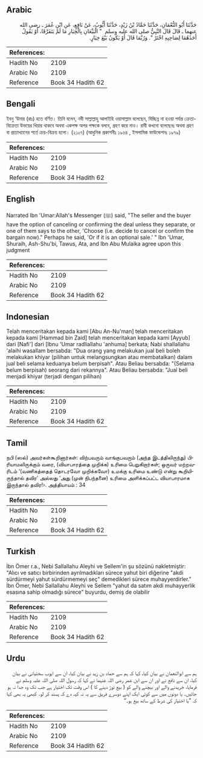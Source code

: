 ## Arabic


<div dir="rtl" lang="ar" style={{fontSize:'larger',backgroundColor:'#f8f9fa',padding:20}}>
حَدَّثَنَا أَبُو النُّعْمَانِ، حَدَّثَنَا حَمَّادُ بْنُ زَيْدٍ، حَدَّثَنَا أَيُّوبُ، عَنْ نَافِعٍ، عَنِ ابْنِ عُمَرَ ـ رضى الله عنهما ـ قَالَ قَالَ النَّبِيُّ صلى الله عليه وسلم ‏ "‏ الْبَيِّعَانِ بِالْخِيَارِ مَا لَمْ يَتَفَرَّقَا، أَوْ يَقُولُ أَحَدُهُمَا لِصَاحِبِهِ اخْتَرْ ‏"‏‏.‏ وَرُبَّمَا قَالَ أَوْ يَكُونُ بَيْعَ خِيَارٍ‏.‏
</div>
<div style={{backgroundColor:'#f8f9fa',padding:20, marginBottom: 10}}><table> <thead> <tr> <th>References:</th> <th></th> </tr> </thead> <tbody><tr><td>Hadith No</td><td>2109</td></tr><tr><td>Arabic No</td><td>2109</td></tr><tr><td>Reference</td><td>Book 34 Hadith 62</td></tr></tbody></table></div>

## Bengali


<div dir="ltr" lang="bn" style={{fontSize:'larger',backgroundColor:'#f8f9fa',padding:20}}>
ইবনু ‘উমার (রাঃ) হতে বর্ণিত। তিনি বলেন, নবী সাল্লাল্লাহু আলাইহি ওয়াসাল্লাম বলেছেন, বিচ্ছিন্ন না হওয়া পর্যন্ত ক্রেতা-বিক্রেতা উভয়ের খিয়ার থাকবে অথবা একপক্ষ অপর পক্ষকে বলবে, গ্রহণ করে নাও। রাবী কখনো বলেছেনঃ অথবা গ্রহণ বা প্রত্যাখ্যানের শর্তে ক্রয়-বিক্রয় হলো। (২১০৭) (আধুনিক প্রকাশনীঃ ১৯৬৪ , ইসলামিক ফাউন্ডেশনঃ ১৯৭৯)
</div>
<div style={{backgroundColor:'#f8f9fa',padding:20, marginBottom: 10}}><table> <thead> <tr> <th>References:</th> <th></th> </tr> </thead> <tbody><tr><td>Hadith No</td><td>2109</td></tr><tr><td>Arabic No</td><td>2109</td></tr><tr><td>Reference</td><td>Book 34 Hadith 62</td></tr></tbody></table></div>

## English


<div dir="ltr" lang="en" style={{fontSize:'larger',backgroundColor:'#f8f9fa',padding:20}}>
Narrated Ibn 'Umar:Allah's Messenger (ﷺ) said, "The seller and the buyer have the option of canceling or confirming the deal unless they separate, or one of them says to the other, 'Choose (i.e. decide to cancel or confirm the bargain now)." Perhaps he said, 'Or if it is an optional sale.' " Ibn 'Umar, Shuraih, Ash-Shu'bi, Tawus, Ata, and Ibn Abu Mulaika agree upon this judgment
</div>
<div style={{backgroundColor:'#f8f9fa',padding:20, marginBottom: 10}}><table> <thead> <tr> <th>References:</th> <th></th> </tr> </thead> <tbody><tr><td>Hadith No</td><td>2109</td></tr><tr><td>Arabic No</td><td>2109</td></tr><tr><td>Reference</td><td>Book 34 Hadith 62</td></tr></tbody></table></div>

## Indonesian


<div dir="ltr" lang="id" style={{fontSize:'larger',backgroundColor:'#f8f9fa',padding:20}}>
Telah menceritakan kepada kami [Abu An-Nu'man] telah menceritakan kepada kami [Hammad bin Zaid] telah menceritakan kepada kami [Ayyub] dari [Nafi'] dari [Ibnu 'Umar radliallahu 'anhuma] berkata; Nabi shallallahu 'alaihi wasallam bersabda: "Dua orang yang melakukan jual beli boleh melakukan khiyar (pilihan untuk melangsungkan atau membatalkan) dalam jual beli selama keduanya belum berpisah". Atau Beliau bersabda: "(Selama belum berpisah) seorang dari rekannya". Atau Beliau bersabda: "Jual beli menjadi khiyar (terjadi dengan pilihan)
</div>
<div style={{backgroundColor:'#f8f9fa',padding:20, marginBottom: 10}}><table> <thead> <tr> <th>References:</th> <th></th> </tr> </thead> <tbody><tr><td>Hadith No</td><td>2109</td></tr><tr><td>Arabic No</td><td>2109</td></tr><tr><td>Reference</td><td>Book 34 Hadith 62</td></tr></tbody></table></div>

## Tamil


<div dir="ltr" lang="ta" style={{fontSize:'larger',backgroundColor:'#f8f9fa',padding:20}}>
நபி (ஸல்) அவர்கள்கூறினார்கள்: விற்பவரும் வாங்குபவரும் (அந்த இடத்திலிருந்து) பிரியாமலிருக்கும் வரை, (வியாபாரத்தை முறிக்க) உரிமை பெறுகிறார்கள்; ஒருவர் மற்றவரிடம் ‘(வணிகத்தைத் தொடரவோ முறிக்கவோ) உமக்கு உரிமை உண்டு என்று கூறியிருந்தால் தவிர’ அல்லது ‘அது (முன் நிபந்தனை) உரிமை அளிக்கப்பட்ட வியாபாரமாக இருந்தால் தவிர!›. அத்தியாயம் : 34
</div>
<div style={{backgroundColor:'#f8f9fa',padding:20, marginBottom: 10}}><table> <thead> <tr> <th>References:</th> <th></th> </tr> </thead> <tbody><tr><td>Hadith No</td><td>2109</td></tr><tr><td>Arabic No</td><td>2109</td></tr><tr><td>Reference</td><td>Book 34 Hadith 62</td></tr></tbody></table></div>

## Turkish


<div dir="ltr" lang="tr" style={{fontSize:'larger',backgroundColor:'#f8f9fa',padding:20}}>
İbn Ömer r.a., Nebi Sallallahu Aleyhi ve Sellem'in şu sözünü nakletmiştir: "Alıcı ve satıcı birbirinden ayrılmadıkları sürece yahut biri diğerine "akdi sürdürmeyi yahut sürdürmemeyi seç" demedikleri sürece muhayyerdirler." İbn Ömer, Nebi Sallallahu Aleyhi ve Sellem "yahut da satım akdi muhayyerlik esasına sahip olmadığı sürece" buyurdu, demiş de olabilir
</div>
<div style={{backgroundColor:'#f8f9fa',padding:20, marginBottom: 10}}><table> <thead> <tr> <th>References:</th> <th></th> </tr> </thead> <tbody><tr><td>Hadith No</td><td>2109</td></tr><tr><td>Arabic No</td><td>2109</td></tr><tr><td>Reference</td><td>Book 34 Hadith 62</td></tr></tbody></table></div>

## Urdu


<div dir="rtl" lang="ur" style={{fontSize:'larger',backgroundColor:'#f8f9fa',padding:20}}>
ہم سے ابوالنعمان نے بیان کیا، کہا کہ ہم سے حماد بن زید نے بیان کیا، ان سے ایوب سختیانی نے بیان کیا، ان سے نافع نے اور ان سے ابن عمر رضی اللہ عنہما نے کہا کہ رسول اللہ صلی اللہ علیہ وسلم نے فرمایا، خریدنے والے اور بیچنے والے کو ( بیع توڑ دینے کا ) اس وقت تک اختیار ہے جب تک وہ جدا نہ ہو جائیں۔ یا دونوں میں سے کوئی ایک اپنے دوسرے فریق سے یہ نہ کہہ دے کہ پسند کر لو۔ کبھی یہ بھی کہا کہ ”یا اختیار کی شرط کے ساتھ بیع ہو۔“
</div>
<div style={{backgroundColor:'#f8f9fa',padding:20, marginBottom: 10}}><table> <thead> <tr> <th>References:</th> <th></th> </tr> </thead> <tbody><tr><td>Hadith No</td><td>2109</td></tr><tr><td>Arabic No</td><td>2109</td></tr><tr><td>Reference</td><td>Book 34 Hadith 62</td></tr></tbody></table></div>
